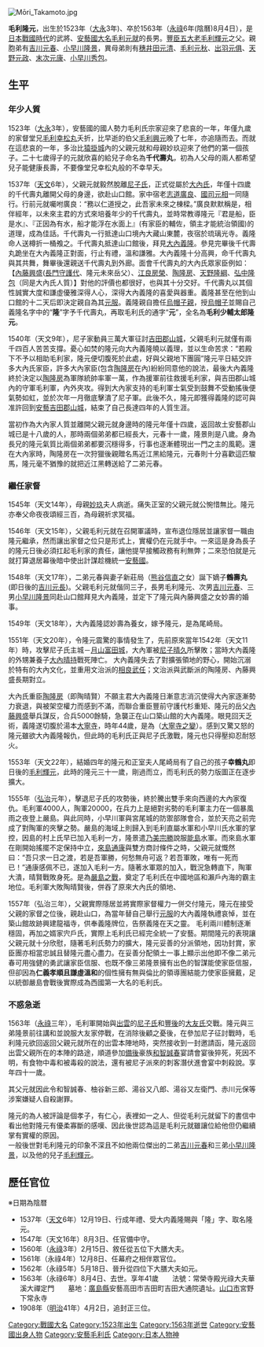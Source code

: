 [[File:Mōri_Takamoto.jpg|thumb]]
{{japanese|japanese=毛利隆元|kana=もうり　たかもと|romaji=Mōri Takamoto}}
{{日本武士
|名稱= 毛利隆元
|時代= [[戰國時代_(日本)|戰國時代 (日本)]]
|出生日期= 1523年（[[大永|大永]]3年）
|出生地點=[[猿掛城|猿掛城]]
|逝世日期= 1563年9月1日（[[永禄|永禄]]6年8月4日）
|逝世地點=
|幼名= 千代壽丸
|别名= 通稱：少輔太郎
|戒名= 常榮寺殿光祿大夫華溪榮公大禅定門常榮公
|墓所= 大通院（[[廣島縣|廣島縣]][[安藝高田市|安藝高田市]]）
|朝廷官位= [[備中守|備中守]]、[[從四位下|從四位下]]、[[大膳大夫|大膳大夫]]、[[室町幕府|室町幕府]]相伴眾、贈[[正三位|正三位]]
|主君= [[大内義隆|大内義隆]]→[[毛利元就|毛利元就]]→[[毛利隆元|毛利隆元]]
|氏族= 毛利氏
|父母= 父：[[毛利元就|毛利元就]]<br/>母：[[妙玖|妙玖]] （吉川國經之女）
|養父= [[大內義隆|大內義隆]]
|兄弟= 親胞弟：二弟[[吉川元春|吉川元春]]、三弟[[小早川隆景|小早川隆景]]<br>異母弟：[[穗井田元清|穗井田元清]]、[[毛利元秋|毛利元秋]]、[[出羽元俱|出羽元俱]]、[[天野元政|天野元政]]、[[末次元康|末次元康]]、[[小早川秀包|小早川秀包]]
|姐妹= 妹妹：[[五龍局|五龍局]]（[[宍戶隆家|宍戶隆家]]正室）
|正室= [[尾崎局|尾崎局]]（[[內藤興盛|內藤興盛]]之女）
|側室= 
|嗣子= [[毛利輝元|毛利輝元]]
|嗣女= 
}}

'''毛利隆元'''，出生於1523年（[[大永|大永]]3年)、卒於1563年（[[永祿|永祿]]6年(陰曆)8月4日），是[[戰國_(日本)|日本戰國時代]]的武將、[[安藝國|安藝國]][[戰國大名|大名]][[毛利元就|毛利元就]]的長男。[[豐臣秀吉|豐臣]][[五大老|五大老]][[毛利輝元|毛利輝元]]之父。親胞弟有[[吉川元春|吉川元春]]、[[小早川隆景|小早川隆景]]，異母弟則有[[穗井田元清|穗井田元清]]、[[毛利元秋|毛利元秋]]、[[出羽元俱|出羽元俱]]、[[天野元政|天野元政]]、[[末次元康|末次元康]]、[[小早川秀包|小早川秀包]]。

==生平==
===年少人質===
1523年（[[大永|大永]]3年），安藝國的國人勢力毛利氏宗家迎來了悲哀的一年，年僅九歲的家督堂兄[[毛利幸松丸|毛利幸松丸]]夭折，比早逝的伯父[[毛利興元|毛利興元]]晚了七年，亦追隨而去。而就在這悲哀的一年，多治比[[猿掛城|猿掛城]]內的父親元就和母親妙玖迎來了他們的第一個孩子。二十七歲得子的元就欣喜的給兒子命名為'''千代壽丸'''，初為人父母的兩人都希望兒子能健康長壽，不要像堂兄幸松丸般的不幸早夭。

1537年（[[天文|天文]]6年），父親元就毅然脫離[[尼子氏|尼子氏]]，正式從屬於[[大內氏|大內氏]]，年僅十四歲的千代壽丸離開父母的身邊，欲赴山口館。家中宿老[[志道廣良|志道廣良]]、[[國司元相|國司元相]]一同隨行。行前元就囑咐廣良：“務以仁道授之，此吾家未來之棟樑。”廣良默默稱是，相伴經年，以未來主君的方式來培養年少的千代壽丸，並時常教導隆元『君是船，臣是水』、『正因為有水，船才能浮在水面上』(有家臣的輔佐，領主才能統治領國)的道理，成為佳話。千代壽丸一行抵達山口境內大藏山東麓，夜宿於琉璃光寺。義隆命人送樽折一桶飧之。千代壽丸抵達山口館後，拜見[[大內義隆|大內義隆]]。參見完畢後千代壽丸跪坐在大內義隆正對面，行止有禮，溫和謙雅。大內義隆十分高興，命千代壽丸與其共舞，舞畢後還親送千代壽丸到外廊。面會千代壽丸的大內氏眾家臣例如：【[[內藤興盛|內藤興盛]]([[長門國|長門守護代]]、隆元未來岳父）、[[江良房榮|江良房榮]]、[[陶晴賢|陶隆房]]、[[天野隆綱|天野隆綱]]、[[弘中隆兼|弘中隆包]]（同是大內氏人質）】對他的評價也都很好，也與其十分交好。千代壽丸以其個性誠實大度和謙虛優雅深得人心，深得大內義隆的喜愛與器重。義隆甚至在他到山口館的十二天后即決定親自為其[[元服|元服]]。義隆親自擔任[[烏帽子親|烏帽子親]]，授[[烏帽子|烏帽子]]並賜自己義隆名字中的“'''隆'''”字予千代壽丸，再取毛利氏的通字“'''元'''”，全名為'''毛利少輔太郎隆元'''。

1540年（天文9年），尼子家動員三萬大軍征討[[吉田郡山城|吉田郡山城]]，父親毛利元就僅有兩千四百人苦苦支撐。憂心如焚的隆元向大內義隆曉以義理，並以生命苦求：“若殿下不予以相助毛利家，隆元便切腹死於此處，好與父親地下團圓”隆元平日結交許多大內氏家臣，許多大內家臣(包含[[陶隆房|陶隆房]]在內)紛紛同意他的說法，最後大內義隆終於決定以[[陶隆房|陶隆房]]為軍隊統帥率軍一萬，作為援軍前往救援毛利家，與吉田郡山城內的守軍毛利軍，內外夾攻。得到大內家支持的毛利軍士氣受到鼓舞不受動搖後便氣勢如虹，並於次年一月徹底擊潰了尼子軍。此後不久，隆元即獲得義隆的認可與准許回到[[安藝國|安藝]][[吉田郡山城|吉田郡山城]]，結束了自己長達四年的人質生涯。

當初作為大內家人質並離開父親元就身邊時的隆元年僅十四歲，返回故土安藝郡山城已是十八歲的人，那時兩個弟弟都已經長大，元春十一歲，隆景則是八歲。身為長兄的隆元氣質比兩個弟弟都要沉穩得多，行事也逐漸體現出一門之主的風範。還在大內家時，陶隆房在一次狩獵後親贈名馬近江黑給隆元，元春則十分喜歡這匹駿馬，隆元毫不猶豫的就把近江黑轉送給了二弟元春。

===繼任家督===
1545年（天文14年），母親[[妙玖|妙玖]]夫人病逝。痛失正室的父親元就公惋惜無比。隆元亦奉父命夜夜頌經三百，為母親祈求冥福。

1546年（天文15年），父親毛利元就在召開軍議時，宣布退位隱居並讓家督一職由隆元繼承，然而讓出家督之位只是形式上，實權仍在元就手中。一來這是身為長子的隆元日後必須扛起毛利家的責任，讓他提早接觸政務有利無弊；二來恐怕就是元就打算退居幕後暗中使出計謀趁機統一[[安藝國|安藝國]]。

1548年（天文17年），二弟元春與妻子新莊局（[[熊谷信直|熊谷信直]]之女）誕下嫡子'''鶴壽丸'''(即日後的[[吉川元長|吉川元長]])。父親毛利元就偕同三子，長男毛利隆元、次男[[吉川元春|吉川元春]]、三男[[小早川隆景|小早川隆景]]同赴山口館拜見大內義隆，並定下了隆元與內藤興盛之女妙壽的婚事。

1549年（天文18年），大內義隆認妙壽為養女，嫁予隆元，是為尾崎局。

1551年（天文20年），令隆元震驚的事情發生了，先前原來當年1542年（天文11年）時，攻擊尼子氏主城－[[月山富田城|月山富田城]]，大內軍被[[尼子晴久|尼子晴久]]所擊敗；當時大內義隆的外甥兼養子[[大內晴持|大內晴持]]戰死陣亡。
大內義隆失去了對擴張領地的野心，開始沉溺於特有的大內文化，並重用文治派的[[相良武任|相良武任]]；文治派與武斷派的陶隆房、內藤興盛長期對立。

大內氏重臣[[陶隆房|陶隆房]]（即陶晴賢）不願主君大內義隆日漸意志消沉使得大內家逐漸勢力衰退，與被架空權力而感到不滿，而聯合重臣豐前守護代杉重矩、隆元的岳父[[內藤興盛|內藤興盛]]舉兵謀反，合兵5000餘騎，急襲正在山口築山館的大內義隆。眼見回天乏術，義隆遂切腹於湯本[[大寧寺|大寧寺]]，時年44歲，是為（[[大寧寺之變|大寧寺之變]]）。感到又驚又怒的隆元雖欲大內義隆報仇，但此時的毛利氏正與尼子氏激戰，隆元也只得壓抑忍耐怒火。

1553年（天文22年），結婚四年的隆元和正室夫人尾崎局有了自己的孩子'''幸鶴丸'''即日後的[[毛利輝元|毛利輝元]]，此時的隆元三十一歲，剛過而立，而毛利氏的勢力版圖正在逐步擴大。

1555年（[[弘治_(日本)|弘治]]元年），擊退尼子氏的攻勢後，終於騰出雙手來向西邊的大內家復仇。毛利軍4000人，陶軍20000，在兵力上是絕對劣勢的毛利軍主力在一個暴風雨之夜登上嚴島。與此同時，小早川軍與宮尾城的防禦部隊會合，並於天亮之前完成了對陶軍的夾擊之勢。嚴島的海域上則歸入到毛利直屬水軍和小早川氏水軍的掌控，因島的村上氏早已加入毛利一方，隆景遣[[乃美宗勝|乃美宗勝]]說服[[能島|能島]]水軍。而來島水軍在剛開始搖擺不定保持中立，[[來島通康|來島通康]]與雙方商討條件之時，父親元就慨然曰：“吾只求一日之渡，若是吾軍勝，何愁無舟可返？若吾軍敗，唯有一死而已！”通康感佩不已，遂加入毛利一方。隨著水軍眾的加入，戰況急轉直下，陶軍大潰，晴賢戰敗身死。是為[[嚴島之戰|嚴島之戰]]，奠定了毛利氏在中國地區和瀨戶內海的霸主地位。毛利軍大敗陶晴賢後，併吞了原來大內氏的領地、

1557年（弘治三年），父親實際隱居並將實際家督權力一併交付隆元，隆元在接受父親的家督之位後，親赴山口，為當年替自己舉行[[元服|元服]]的大內義隆執禮哀悼，並在築山館故跡興建龍福寺，供奉義隆牌位，告祭義隆在天之靈。
毛利兩川體制逐漸穩固，再加之婿家宍戶氏，實際上毛利氏已經完全統一了安藝。期間隆元的表現讓父親元就十分欣慰，隨著毛利氏勢力的擴大，隆元妥善的分派領地，因功封賞，家臣團亦相當忠誠且替隆元盡心盡力。在妥善分配領土一事上顯示出他即不像二弟元春可用強健的勇武讓家臣信服、也既不像三弟隆景擁有出色的智謀能使家臣信服，但卻因為'''仁義孝順且謙虛溫和'''的個性擁有無與倫比的領導團結能力使家臣擁戴，足以統御嚴島會戰後實際成為西國第一大名的毛利氏。

===不惑急逝===
1563年（[[永祿|永祿]]三年），毛利軍開始與[[出雲國|出雲]]的[[尼子氏|尼子氏]]和[[豐後國|豐後]]的[[大友宗麟|大友氏]]交戰。隆元與三弟隆景前往講和並說服大友家停戰，在消除後顧之憂後，在參加尼子征討戰時，毛利隆元欲回返回父親元就所在的出雲本陣地時，突然接收到一封邀請函，隆元返回出雲父親所在的本陣的路途，順道參加[[備後國|備後]]豪族[[和智誠春|和智誠春]]宴請會宴後猝死，死因不明，有食物中毒和被毒殺的說法，還有被尼子派來的刺客潛伏進會宴中刺殺說。享年四十一歲。

其父元就因此令和智誠春、柚谷新三郎、湯谷又八郎、湯谷又左衛門、赤川元保等涉案嫌疑人自殺謝罪。

隆元的為人被評論是個孝子，有仁心，表裡如一之人、但從毛利元就留下的書信中看出他對隆元有優柔寡斷的感嘆、因此後世認為這是毛利元就雖讓位給他但仍繼續掌有實權的原因。<br>

一般後世對毛利隆元的印象不深且不如他兩位傑出的二弟[[吉川元春|吉川元春]]和三弟[[小早川隆景|小早川隆景]]，以及他的兒子[[毛利輝元|毛利輝元]]。

==歷任官位==
※日期為陰暦
*1537年（[[天文|天文]]6年）12月19日、行成年禮、受大内義隆賜與「隆」字、取名隆元。
*1547年（天文16年）8月3日、任官備中守。
*1560年（[[永祿|永祿]]3年）2月15日、敘任從五位下大膳大夫。
*1561年（永祿4年）12月8日、任幕府之相伴眾官位。
*1562年（永祿5年）5月18日、晉升從四位下大膳大夫如元。
*1563年（永祿6年）8月4日、去世。享年41歲　　法號：常榮寺殿光祿大夫華溪大禪定門　　墓地：[[廣島縣|廣島縣]]安藝高田市吉田町吉田大通院遺址。[[山口市|山口市]]宮野下常永寺
*1908年（[[明治|明治]]41年）4月2日，追封正三位。
{{安藝毛利氏當主}}
{{Authority control}}
{{DEFAULTSORT:Mouri Takamoto}}

[[Category:戰國大名|Category:戰國大名]]
[[Category:1523年出生|Category:1523年出生]]
[[Category:1563年逝世|Category:1563年逝世]]
[[Category:安藝國出身人物|Category:安藝國出身人物]]
[[Category:安藝毛利氏|Category:安藝毛利氏]]
[[Category:日本人物神|Category:日本人物神]]